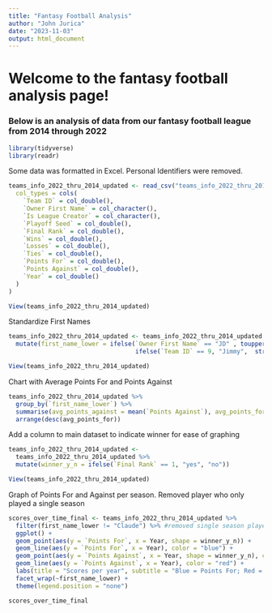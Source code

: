```yaml
---
title: "Fantasy Football Analysis"
author: "John Jurica"
date: "2023-11-03"
output: html_document
---
```


# Welcome to the fantasy football analysis page!
### Below is an analysis of data from our fantasy football league from 2014 through 2022

```r

library(tidyverse)
library(readr)


```


Some data was formatted in Excel. Personal Identifiers were removed.


```r

teams_info_2022_thru_2014_updated <- read_csv("teams_info_2022_thru_2014_updated_csv.csv", 
  col_types = cols(
    `Team ID` = col_double(),               
    `Owner First Name` = col_character(),   
    `Is League Creator` = col_character(),  
    `Playoff Seed` = col_double(),          
    `Final Rank` = col_double(),            
    `Wins` = col_double(),                  
    `Losses` = col_double(),                
    `Ties` = col_double(),                  
    `Points For` = col_double(),            
    `Points Against` = col_double(),        
    `Year` = col_double()                   
  )
)

View(teams_info_2022_thru_2014_updated)
```

Standardize First Names

```r
teams_info_2022_thru_2014_updated <- teams_info_2022_thru_2014_updated %>%
  mutate(first_name_lower = ifelse(`Owner First Name` == "JD" , toupper(`Owner First Name`),
                                   ifelse(`Team ID` == 9, "Jimmy",  str_to_title(`Owner First Name`))))

View(teams_info_2022_thru_2014_updated)

```

Chart with Average Points For and Points Against

```r
teams_info_2022_thru_2014_updated %>%
  group_by(`first_name_lower`) %>%
  summarise(avg_points_against = mean(`Points Against`), avg_points_for = mean(`Points For`)) %>%
  arrange(desc(avg_points_for))
```

Add a column to main dataset to indicate winner for ease of graphing

```r

teams_info_2022_thru_2014_updated <- 
  teams_info_2022_thru_2014_updated %>%
  mutate(winner_y_n = ifelse(`Final Rank` == 1, "yes", "no"))

View(teams_info_2022_thru_2014_updated)

```

Graph of Points For and Against per season. Removed player who only played a single season

```r

scores_over_time_final <- teams_info_2022_thru_2014_updated %>%
  filter(first_name_lower != "Claude") %>% #removed single season player
  ggplot() +
  geom_point(aes(y = `Points For`, x = Year, shape = winner_y_n)) +
  geom_line(aes(y = `Points For`, x = Year), color = "blue") +
  geom_point(aes(y = `Points Against`, x = Year, shape = winner_y_n), color = "red") +
  geom_line(aes(y = `Points Against`, x = Year), color = "red") +
  labs(title = "Scores per year", subtitle = "Blue = Points For; Red = Points Against; Triangle = Winner", y = "Points") +
  facet_wrap(~first_name_lower) +
  theme(legend.position = "none")

scores_over_time_final 
```
